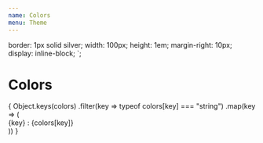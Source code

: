 ```yaml
---
name: Colors
menu: Theme
---
```



  border: 1px solid silver;
  width: 100px;
  height: 1em;
  margin-right: 10px;
  display: inline-block;
`;

# Colors

<div>
  {
    Object.keys(colors)
      .filter(key => typeof colors[key] === "string")
      .map(key => (
        <div key={key} style={{ padding: 5 }}>
          <div>
            <Row
              style={{
                background: colors[key]
              }}
            />
            {key} : {colors[key]}
          </div>
        </div>
      ))
  }
</div>
